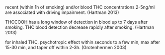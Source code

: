 recent (within 1h of smoking) and/or blood THC concentrations 2-5ng/ml are associated with driving impairment. (Hartman 2013)

THCCOOH has a long window of detection in blood up to 7 days after smoking. THC blood detection decrease rapidly after smoking. (Hartman 2013)

for inhaled THC, psychotropic effect within seconds to a few min, max after 15-30 min, and taper off within 2-3h. (Grotenhermen 2003)